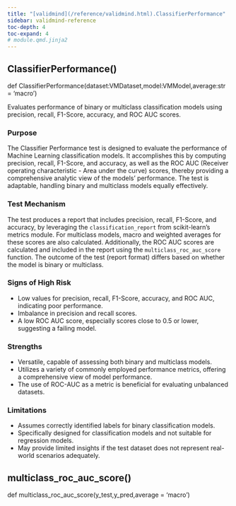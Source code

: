 ```yaml
---
title: "[validmind](/reference/validmind.html).ClassifierPerformance"
sidebar: validmind-reference
toc-depth: 4
toc-expand: 4
# module.qmd.jinja2
---
```


<!-- function.qmd.jinja2 -->

## ClassifierPerformance[()]{.muted}

<!-- signatures.jinja2 -->

::: {.signature}

<span class="kw">def</span> <span class="name">ClassifierPerformance</span>(<span class="param"><span class="n">dataset</span><span class="p">:</span><span class="n">VMDataset</span><span class="muted">,</span></span><span class="param"><span class="n">model</span><span class="p">:</span><span class="n">VMModel</span><span class="muted">,</span></span><span class="param"><span class="n">average</span><span class="p">:</span><span class="n">str</span><span class="o"> = </span><span class="kc">'macro'</span></span>)</span>

:::

<!-- docstring.jinja2 -->

Evaluates performance of binary or multiclass classification models using precision, recall, F1-Score, accuracy, and ROC AUC scores.

### Purpose

The Classifier Performance test is designed to evaluate the performance of Machine Learning classification models. It accomplishes this by computing precision, recall, F1-Score, and accuracy, as well as the ROC AUC (Receiver operating characteristic - Area under the curve) scores, thereby providing a comprehensive analytic view of the models' performance. The test is adaptable, handling binary and multiclass models equally effectively.

### Test Mechanism

The test produces a report that includes precision, recall, F1-Score, and accuracy, by leveraging the `classification_report` from scikit-learn's metrics module. For multiclass models, macro and weighted averages for these scores are also calculated. Additionally, the ROC AUC scores are calculated and included in the report using the `multiclass_roc_auc_score` function. The outcome of the test (report format) differs based on whether the model is binary or multiclass.

### Signs of High Risk

- Low values for precision, recall, F1-Score, accuracy, and ROC AUC, indicating poor performance.
- Imbalance in precision and recall scores.
- A low ROC AUC score, especially scores close to 0.5 or lower, suggesting a failing model.

### Strengths

- Versatile, capable of assessing both binary and multiclass models.
- Utilizes a variety of commonly employed performance metrics, offering a comprehensive view of model performance.
- The use of ROC-AUC as a metric is beneficial for evaluating unbalanced datasets.

### Limitations

- Assumes correctly identified labels for binary classification models.
- Specifically designed for classification models and not suitable for regression models.
- May provide limited insights if the test dataset does not represent real-world scenarios adequately.

<!-- function.qmd.jinja2 -->

## multiclass_roc_auc_score[()]{.muted}

<!-- signatures.jinja2 -->

::: {.signature}

<span class="kw">def</span> <span class="name">multiclass_roc_auc_score</span>(<span class="param"><span class="n">y_test</span><span class="muted">,</span></span><span class="param"><span class="n">y_pred</span><span class="muted">,</span></span><span class="param"><span class="n">average</span><span class="o"> = </span><span class="kc">'macro'</span></span>)</span>

:::
